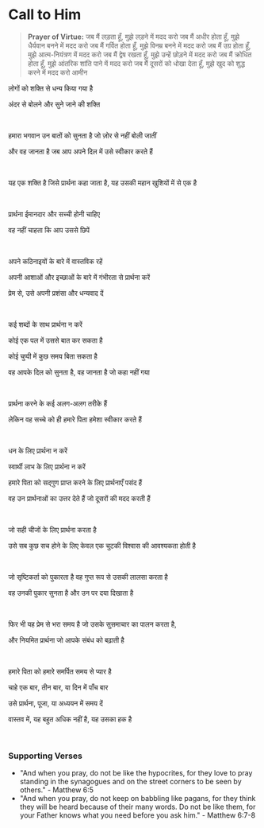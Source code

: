 # Call to Him

> **Prayer of Virtue:**
> जब मैं लड़ता हूँ, मुझे लड़ने में मदद करो
> जब मैं अधीर होता हूँ, मुझे धैर्यवान बनने में मदद करो
> जब मैं गर्वित होता हूँ, मुझे विनम्र बनने में मदद करो
> जब मैं उग्र होता हूँ, मुझे आत्म-नियंत्रण में मदद करो
> जब मैं द्वेष रखता हूँ, मुझे उन्हें छोड़ने में मदद करो
> जब मैं क्रोधित होता हूँ, मुझे आंतरिक शांति पाने में मदद करो
> जब मैं दूसरों को धोखा देता हूँ, मुझे खुद को शुद्ध करने में मदद करो
> आमीन

लोगों को शक्ति से धन्य किया गया है

अंदर से बोलने और सुने जाने की शक्ति

<br />

हमारा भगवान उन बातों को सुनता है जो ज़ोर से नहीं बोली जातीं

और वह जानता है जब आप अपने दिल में उसे स्वीकार करते हैं

<br />

यह एक शक्ति है जिसे प्रार्थना कहा जाता है, यह उसकी महान खुशियों में से एक है

<p></p>

<br />

प्रार्थना ईमानदार और सच्ची होनी चाहिए

वह नहीं चाहता कि आप उससे छिपें

<br />

अपने कठिनाइयों के बारे में वास्तविक रहें

अपनी आशाओं और इच्छाओं के बारे में गंभीरता से प्रार्थना करें

प्रेम से, उसे अपनी प्रशंसा और धन्यवाद दें

<p></p>

<br />

कई शब्दों के साथ प्रार्थना न करें

कोई एक पल में उससे बात कर सकता है

कोई चुप्पी में कुछ समय बिता सकता है

वह आपके दिल को सुनता है, वह जानता है जो कहा नहीं गया

<br />

प्रार्थना करने के कई अलग-अलग तरीके हैं

लेकिन वह सच्चे को ही हमारे पिता हमेशा स्वीकार करते हैं

<br />

धन के लिए प्रार्थना न करें

स्वार्थी लाभ के लिए प्रार्थना न करें

हमारे पिता को सद्गुण प्राप्त करने के लिए प्रार्थनाएँ पसंद हैं

वह उन प्रार्थनाओं का उत्तर देते हैं जो दूसरों की मदद करती हैं

<br />

जो सही चीजों के लिए प्रार्थना करता है

उसे सब कुछ सच होने के लिए केवल एक चुटकी विश्वास की आवश्यकता होती है

<br />

जो सृष्टिकर्ता को पुकारता है वह गुप्त रूप से उसकी लालसा करता है

वह उनकी पुकार सुनता है और उन पर दया दिखाता है

<br />

फिर भी यह प्रेम से भरा समय है जो उसके सुसमाचार का पालन करता है,

और नियमित प्रार्थना जो आपके संबंध को बढ़ाती है

<br />

हमारे पिता को हमारे समर्पित समय से प्यार है

चाहे एक बार, तीन बार, या दिन में पाँच बार

उसे प्रार्थना, पूजा, या अध्ययन में समय दें

वास्तव में, यह बहुत अधिक नहीं है, यह उसका हक है

<br />

### Supporting Verses

- "And when you pray, do not be like the hypocrites, for they love to pray standing in the synagogues and on the street corners to be seen by others." - Matthew 6:5
- "And when you pray, do not keep on babbling like pagans, for they think they will be heard because of their many words. Do not be like them, for your Father knows what you need before you ask him." - Matthew 6:7-8